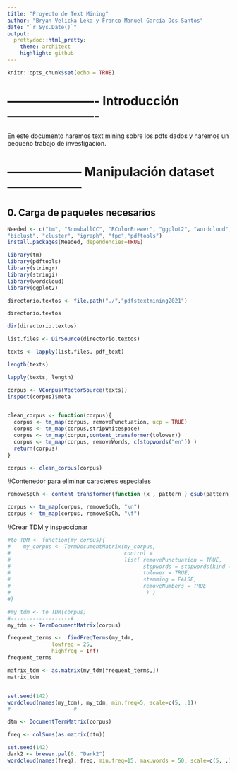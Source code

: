 ```yaml
---
title: "Proyecto de Text Mining"
author: "Bryan Velicka Leka y Franco Manuel García Dos Santos"
date: "`r Sys.Date()`"
output:
  prettydoc::html_pretty:
    theme: architect
    highlight: github
---
```


```r
knitr::opts_chunk$set(echo = TRUE)
```

# ---------------------- Introducción ---------------------- #

En este documento haremos text mining sobre los pdfs dados y haremos un pequeño
trabajo de investigación.


# ------------------ Manipulación dataset ------------------ #

## 0. Carga de paquetes necesarios
```r
Needed <- c("tm", "SnowballCC", "RColorBrewer", "ggplot2", "wordcloud", 
"biclust", "cluster", "igraph", "fpc","pdftools")
install.packages(Needed, dependencies=TRUE)

library(tm)
library(pdftools)
library(stringr)
library(stringi)
library(wordcloud)
library(ggplot2)

```


```r
directorio.textos <- file.path("./","pdfstextmining2021")

directorio.textos

dir(directorio.textos)

list.files <- DirSource(directorio.textos)

texts <- lapply(list.files, pdf_text)

length(texts)

lapply(texts, length)

corpus <- VCorpus(VectorSource(texts))
inspect(corpus)$meta


clean_corpus <- function(corpus){
  corpus <- tm_map(corpus, removePunctuation, ucp = TRUE)
  corpus <- tm_map(corpus,stripWhitespace)
  corpus <- tm_map(corpus,content_transformer(tolower))
  corpus <- tm_map(corpus, removeWords, c(stopwords("en")) )
  return(corpus)
}

corpus <- clean_corpus(corpus)

```

#Contenedor para eliminar caracteres especiales
```r
removeSpCh <- content_transformer(function (x , pattern ) gsub(pattern, " ", x) )

corpus <- tm_map(corpus, removeSpCh, "\n")
corpus <- tm_map(corpus, removeSpCh, "\f")

```


#Crear TDM y inspeccionar
```r
#to_TDM <- function(my_corpus){
#    my_corpus <- TermDocumentMatrix(my_corpus,
#                                    control = 
#                                    list( removePunctuation = TRUE,
#                                          stopwords = stopwords(kind = "en"),
#                                          tolower = TRUE,
#                                          stemming = FALSE,
#                                          removeNumbers = TRUE
#                                           ) )
#}

#my_tdm <- to_TDM(corpus)
#-------------------#
my_tdm <- TermDocumentMatrix(corpus)

frequent_terms <-  findFreqTerms(my_tdm, 
              lowfreq = 25, 
              highfreq = Inf)
frequent_terms

matrix_tdm <- as.matrix(my_tdm[frequent_terms,])
matrix_tdm


set.seed(142)   
wordcloud(names(my_tdm), my_tdm, min.freq=5, scale=c(5, .1))
#--------------------#

dtm <- DocumentTermMatrix(corpus)

freq <- colSums(as.matrix(dtm))

set.seed(142)   
dark2 <- brewer.pal(6, "Dark2")
wordcloud(names(freq), freq, min.freq=15, max.words = 50, scale=c(5, .1), colors = dark2)

```

